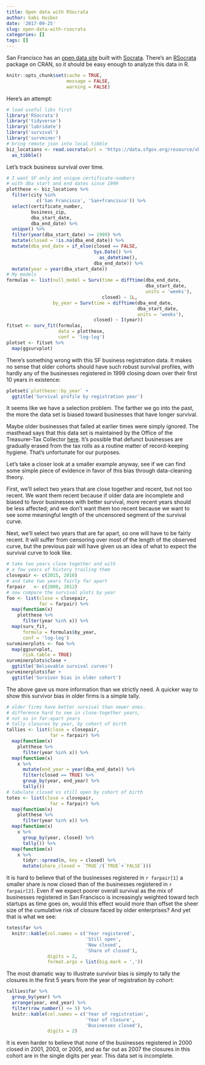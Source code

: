 ```yaml
---
title: Open data with RSocrata
author: Gabi Huiber
date: '2017-09-25'
slug: open-data-with-rsocrata
categories: []
tags: []
---
```


San Francisco has an [open data site](https://datasf.org/) built with [Socrata](https://dev.socrata.com/). There's an [RSocrata](https://cran.r-project.org/web/packages/RSocrata/index.html) package on CRAN, so it should be easy enough to analyze this data in R.

```r
knitr::opts_chunk$set(cache = TRUE, 
                      message = FALSE, 
                      warning = FALSE)
```

Here's an attempt:

```r
# load useful libs first
library('RSocrata')
library('tidyverse')
library('lubridate')
library('survival')
library('survminer')
# bring remote json into local tibble
biz_locations <- read.socrata(url = 'https://data.sfgov.org/resource/vbiu-2p9h.json') %>% 
  as_tibble()
```

Let's track business survival over time.

```r
# I want SF only and unique certificate-numbers 
# with dba start and end dates since 1999
plotthese <- biz_locations %>% 
  filter(city %in% 
           c('San Francisco', 'San+francisco')) %>% 
  select(certificate_number, 
         business_zip, 
         dba_start_date, 
         dba_end_date) %>% 
  unique() %>%   
  filter(year(dba_start_date) >= 1999) %>% 
  mutate(closed = !is.na(dba_end_date)) %>% 
  mutate(dba_end_date = if_else(closed == FALSE, 
                                Sys.Date() %>% 
                                  as_datetime(), 
                                dba_end_date)) %>% 
  mutate(year = year(dba_start_date))
# My models
formulas <- list(null_model = Surv(time = difftime(dba_end_date, 
                                                   dba_start_date, 
                                                   units = 'weeks'), 
                                   closed) ~ 1L,
                 by_year = Surv(time = difftime(dba_end_date, 
                                                dba_start_date, 
                                                units = 'weeks'), 
                                closed) ~ I(year))
fitset <- surv_fit(formulas, 
                   data = plotthese,
                   conf = 'log-log')
plotset <- fitset %>% 
  map(ggsurvplot)
```

There's something wrong with this SF business registration data. It makes no sense that older cohorts should have such robust survival profiles, with hardly any of the businesses registered in 
1999 closing down over their first 10 years in existence:

```r
plotset$`plotthese::by_year` + 
  ggtitle('Survival profile by registration year')
```

It seems like we have a selection problem. The farther we go into the past, the more the data set is biased toward businesses that have longer survival. 

Maybe older businesses that failed at earlier times were simply ignored. The masthead says that this data set is maintained by the Office of the Treasurer-Tax Collector [here](https://data.sfgov.org/Economy-and-Community/Registered-Business-Locations-San-Francisco/g8m3-pdis/data). It's possible that defunct businesses are gradually erased from the tax rolls as a routine matter of record-keeping hygiene. That's unfortunate for our purposes.

Let's take a closer look at a smaller example anyway, see if we can find some simple piece of evidence in favor of this bias through data-cleaning theory. 

First, we'll select two years that are close together and recent, but not too recent. We want them recent because if older data are incomplete and biased to favor businesses with better survival, more recent years should be less affected; and we don't want them too recent because we want to see some meaningful length of the uncensored segment of the survival curve.

Next, we'll select two years that are far apart, so one will have to be fairly recent. It will suffer from censoring over most of the length of the observed curve, but the previous pair will have given us an idea of what to expect the survival curve to look like. 

```r
# take two years close together and with
# a few years of history trailing them
closepair <- c(2015, 2016)
# and take two years fairly far apart
farpair   <- c(2000, 2012)
# now compare the survival plots by year
foo <- list(close = closepair, 
            far = farpair) %>% 
  map(function(x) 
    plotthese %>% 
      filter(year %in% x)) %>% 
  map(surv_fit, 
      formula = formulas$by_year, 
      conf = 'log-log')
survminerplots <- foo %>% 
  map(ggsurvplot, 
      risk.table = TRUE)
survminerplots$close + 
  ggtitle('Believable survival curves')
survminerplots$far + 
  ggtitle('Survivor bias in older cohort')
```

The above gave us more information than we strictly need. A quicker way to show this survivor bias in older firms is a simple tally.

```r
# older firms have better survival than newer ones.
# difference hard to see in close-together years,
# not so in far-apart years
# tally closures by year, by cohort of birth
tallies <- list(close = closepair, 
                far = farpair) %>% 
  map(function(x) 
    plotthese %>% 
      filter(year %in% x)) %>% 
  map(function(x) 
    x %>% 
      mutate(end_year = year(dba_end_date)) %>% 
      filter(closed == TRUE) %>% 
      group_by(year, end_year) %>% 
      tally())
# tabulate closed vs still open by cohort of birth
totes <- list(close = closepair, 
                far = farpair) %>% 
  map(function(x) 
    plotthese %>% 
      filter(year %in% x)) %>% 
  map(function(x) 
    x %>% 
      group_by(year, closed) %>% 
      tally()) %>% 
  map(function(x) 
    x %>% 
      tidyr::spread(n, key = closed) %>% 
      mutate(share_closed = `TRUE`/(`TRUE`+`FALSE`)))
```

It is hard to believe that of the businesses registered in `r farpair[1]` a smaller share is now closed than of the businesses registered in `r farpair[2]`. Even if we expect poorer overall survival as the mix of businesses registered in San Francisco is increasingly weighted toward tech startups as time goes on, would this effect would more than offset the sheer size of the cumulative risk of closure faced by older enterprises? And yet that is what we see:

```r
totes$far %>% 
  knitr::kable(col.names = c('Year registered', 
                             'Still open', 
                             'Now closed', 
                             'Share of closed'), 
               digits = 2, 
               format.args = list(big.mark = ','))
```

The most dramatic way to illustrate survivor bias is simply to tally the closures in the first 5 years from the year of registration by cohort:

```r
tallies$far %>% 
  group_by(year) %>% 
  arrange(year, end_year) %>% 
  filter(row_number() <= 5) %>% 
  knitr::kable(col.names = c('Year of registration', 
                             'Year of closure', 
                             'Businesses closed'), 
               digits = 2)
```

It is even harder to believe that none of the businesses registered in 2000 closed in 2001, 2003, or 2005, and as far out as 2007 the closures in this cohort are in the single digits per year. This data set is incomplete.
